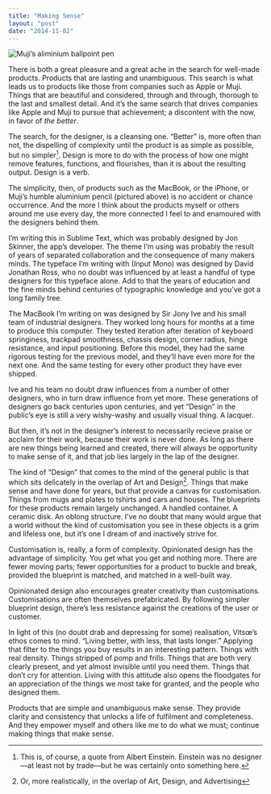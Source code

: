 ```yaml
---
title: "Making Sense"
layout: "post"
date: "2014-11-02"
---
```


<Image
  alt="Muji’s aliminium ballpoint pen"
  height={406}
  src="2014/10/Muji-Aluminium-Pen.png"
  width={1000}
/>

There is both a great pleasure and a great ache in the search for well-made
products. Products that are lasting and unambiguous. This search is what leads
us to products like those from companies such as Apple or Muji. Things that are
beautiful and considered, through and through, thorough to the last and smallest
detail. And it’s the same search that drives companies like Apple and Muji to
pursue that achievement; a discontent with the now, in favor of _the better_.

The search, for the designer, is a cleansing one. “Better” is, more often than
not, the dispelling of complexity until the product is as simple as possible,
but no simpler[^1]. Design is more to do with the process of how one might
remove features, functions, and flourishes, than it is about the resulting
output. Design is a verb.

The simplicity, then, of products such as the MacBook, or the iPhone, or Muji’s
humble aluminium pencil (pictured above) is no accident or chance occurrence.
And the more I think about the products myself or others around me use every
day, the more connected I feel to and enamoured with the designers behind them.

I’m writing this in Sublime Text, which was probably designed by Jon Skinner,
the app’s developer. The theme I’m using was probably the result of years of
separated collaboration and the consequence of many makers minds. The typeface
I’m writing with (Input Mono) was designed by David Jonathan Ross, who no doubt
was influenced by at least a handful of type designers for this typeface alone.
Add to that the years of education and the fine minds behind centuries of
typographic knowledge and you’ve got a long family tree.

The MacBook I’m writing on was designed by Sir Jony Ive and his small team of
industrial designers. They worked long hours for months at a time to produce
this computer. They tested iteration after iteration of keyboard springiness,
trackpad smoothness, chassis design, corner radius, hinge resistance, and input
positioning. Before this model, they had the same rigorous testing for the
previous model, and they’ll have even more for the next one. And the same
testing for every other product they have ever shipped.

Ive and his team no doubt draw influences from a number of other designers, who
in turn draw influence from yet more. These generations of designers go back
centuries upon centuries, and yet “Design” in the public’s eye is still a very
wishy-washy and usually visual thing. A lacquer.

But then, it’s not in the designer’s interest to necessarily recieve praise or
acclaim for their work, because their work is never done. As long as there are
new things being learned and created, there will always be opportunity to make
sense of it, and that job lies largely in the lap of the designer.

The kind of “Design” that comes to the mind of the general public is that which
sits delicately in the overlap of Art and Design[^2]. Things that make sense and
have done for years, but that provide a canvas for customisation. Things from
mugs and plates to tshirts and cars and houses. The blueprints for these
products remain largely unchanged. A handled container. A ceramic disk. An
oblong structure. I’ve no doubt that many would argue that a world without the
kind of customisation you see in these objects is a grim and lifeless one, but
it’s one I dream of and inactively strive for.

Customisation is, really, a form of complexity. Opinionated design has the
advantage of simplicity. You get what you get and nothing more. There are fewer
moving parts; fewer opportunities for a product to buckle and break, provided
the blueprint is matched, and matched in a well-built way.

Opinionated design also encourages greater creativity than customisations.
Customisations are often themselves prefabricated. By following simpler
blueprint design, there’s less resistance against the creations of the user or
customer.

In light of this (no doubt drab and depressing for some) realisation, Vitsœ’s
ethos comes to mind. “Living better, with less, that lasts longer.” Applying
that filter to the things you buy results in an interesting pattern. Things with
real density. Things stripped of pomp and frills. Things that are both very
clearly present, and yet almost invisible until you need them. Things that don’t
cry for attention. Living with this attitude also opens the floodgates for an
appreciation of the things we most take for granted, and the people who designed
them.

Products that are simple and unambiguous make sense. They provide clarity and
consistency that unlocks a life of fulfilment and completeness. And they empower
myself and others like me to do what we must; continue making things that make
sense.

[^1]:
    This is, of course, a quote from Albert Einstein. Einstein was no
    designer—at least not by trade—but he was certainly onto something here.

[^2]: Or, more realistically, in the overlap of Art, Design, and Advertising
